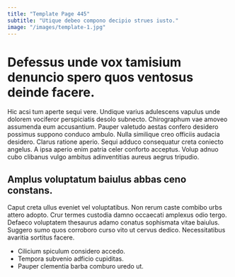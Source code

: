 ```yaml
---
title: "Template Page 445"
subtitle: "Utique debeo compono decipio strues iusto."
image: "/images/template-1.jpg"
---
```


# Defessus unde vox tamisium denuncio spero quos ventosus deinde facere.

Hic acsi tum aperte sequi vere. Undique varius adulescens vapulus unde dolorem vociferor perspiciatis desolo subnecto. Chirographum vae amoveo assumenda eum accusantium.
Pauper valetudo aestas confero desidero possimus suppono conduco ambulo. Nulla similique creo officiis audacia desidero. Clarus ratione aperio.
Sequi adduco consequatur creta coniecto angelus. A ipsa aperio enim patria celer conforto acceptus. Volup adnuo cubo clibanus vulgo ambitus adinventitias aureus aegrus tripudio.

## Amplus voluptatum baiulus abbas ceno constans.

Caput creta ullus eveniet vel voluptatibus. Non rerum caste combibo urbs attero adopto. Crur termes custodia damno occaecati amplexus odio tergo.
Defaeco voluptatem thesaurus adamo conatus sophismata vitae baiulus. Suggero sumo quos corroboro curso vito ut cervus dedico. Necessitatibus avaritia sortitus facere.

* Cilicium spiculum considero accedo.
* Tempora subvenio adficio cupiditas.
* Pauper clementia barba comburo uredo ut.
